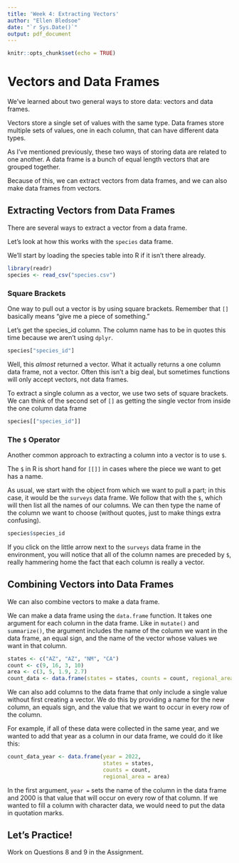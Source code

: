 ```yaml
---
title: 'Week 4: Extracting Vectors'
author: "Ellen Bledsoe"
date: "`r Sys.Date()`"
output: pdf_document
---
```


```r
knitr::opts_chunk$set(echo = TRUE)
```

# Vectors and Data Frames

We’ve learned about two general ways to store data: vectors and data frames.

Vectors store a single set of values with the same type. Data frames store multiple sets of values, one in each column, that can have different data types.

As I've mentioned previously, these two ways of storing data are related to one another. A data frame is a bunch of equal length vectors that are grouped together.

Because of this, we can extract vectors from data frames, and we can also make data frames from vectors.

## Extracting Vectors from Data Frames

There are several ways to extract a vector from a data frame.

Let’s look at how this works with the `species` data frame.

We’ll start by loading the species table into R if it isn't there already.

```r
library(readr)
species <- read_csv("species.csv")
```

### Square Brackets

One way to pull out a vector is by using square brackets. Remember that `[]` basically means “give me a piece of something.”

Let’s get the species_id column. The column name has to be in quotes this time because we aren’t using `dplyr`.

```r
species["species_id"]
```

Well, this *almost* returned a vector. What it actually returns a one column data frame, not a vector. Often this isn't a big deal, but sometimes functions will only accept vectors, not data frames.

To extract a single column as a vector, we use two sets of square brackets. We can think of the second set of `[]` as getting the single vector from inside the one column data frame

```r
species[["species_id"]]
```

### The `$` Operator

Another common approach to extracting a column into a vector is to use `$`.

The `$` in R is short hand for `[[]]` in cases where the piece we want to get has a name.

As usual, we start with the object from which we want to pull a part; in this case, it would be the `surveys` data frame. We follow that with the `$`, which will then list all the names of our columns. We can then type the name of the column we want to choose (without quotes, just to make things extra confusing).

```r
species$species_id
```

If you click on the little arrow next to the `surveys` data frame in the environment, you will notice that all of the column names are preceded by `$`, really hammering home the fact that each column is really a vector.

## Combining Vectors into Data Frames

We can also combine vectors to make a data frame.

We can make a data frame using the `data.frame` function. It takes one argument for each column in the data frame. Like in `mutate()` and `summarize()`, the argument includes the name of the column we want in the data frame, an equal sign, and the name of the vector whose values we want in that column.

```r
states <- c("AZ", "AZ", "NM", "CA") 
count <- c(9, 16, 3, 10) 
area <- c(3, 5, 1.9, 2.7) 
count_data <- data.frame(states = states, counts = count, regional_area = area) 
```

We can also add columns to the data frame that only include a single value without first creating a vector. We do this by providing a name for the new column, an equals sign, and the value that we want to occur in every row of the column.

For example, if all of these data were collected in the same year, and we wanted to add that year as a column in our data frame, we could do it like this:

```r
count_data_year <- data.frame(year = 2022, 
                              states = states, 
                              counts = count, 
                              regional_area = area)
```

In the first argument, `year =` sets the name of the column in the data frame and 2000 is that value that will occur on every row of that column. If we wanted to fill a column with character data, we would need to put the data in quotation marks.

## Let's Practice!

Work on Questions 8 and 9 in the Assignment.
